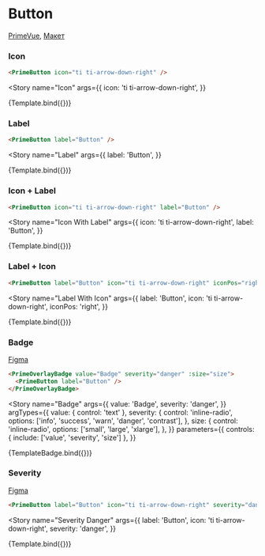 

<Meta title="Prime/Button" />

# Button

[PrimeVue](https://primevue.org/button), [Макет](<https://www.figma.com/design/4TYeki0MDLhfPGJstbIicf/UI-kit-PrimeFace-(DS)?node-id=480-4174&node-type=section&t=l2VZW0ubKEcDpw1W-0>)

### Icon

```html dark
<PrimeButton icon="ti ti-arrow-down-right" />
```

<Story
  name="Icon"
  args={{
    icon: 'ti ti-arrow-down-right',
  }}
>
  {Template.bind({})}
</Story>

### Label

```html dark
<PrimeButton label="Button" />
```

<Story
  name="Label"
  args={{
    label: 'Button',
  }}
>
  {Template.bind({})}
</Story>

### Icon + Label

```html dark
<PrimeButton icon="ti ti-arrow-down-right" label="Button" />
```

<Story
  name="Icon With Label"
  args={{
    icon: 'ti ti-arrow-down-right',
    label: 'Button',
  }}
>
  {Template.bind({})}
</Story>

### Label + Icon

```html dark
<PrimeButton label="Button" icon="ti ti-arrow-down-right" iconPos="right" />
```

<Story
  name="Label With Icon"
  args={{
    label: 'Button',
    icon: 'ti ti-arrow-down-right',
    iconPos: 'right',
  }}
>
  {Template.bind({})}
</Story>

### Badge

[Figma](<https://www.figma.com/design/4TYeki0MDLhfPGJstbIicf/UI-kit-PrimeFace-(DS)?node-id=489-4069&node-type=section&t=96Rf4vdhhmN5WlPT-0>)

```html dark
<PrimeOverlayBadge value="Badge" severity="danger" :size="size">
  <PrimeButton label="Button" />
</PrimeOverlayBadge>
```

<Story
  name="Badge"
  args={{
    value: 'Badge',
    severity: 'danger',
  }}
  argTypes={{
    value: { control: 'text' },
    severity: {
      control: 'inline-radio',
      options: ['info', 'success', 'warn', 'danger', 'contrast'],
    },
    size: {
      control: 'inline-radio',
      options: ['small', 'large', 'xlarge'],
    },
  }}
  parameters={{
    controls: { include: ['value', 'severity', 'size'] },
  }}
>
  {TemplateBadge.bind({})}
</Story>

### Severity

[Figma](<https://www.figma.com/design/4TYeki0MDLhfPGJstbIicf/UI-kit-PrimeFace-(DS)?node-id=489-4122&node-type=section&t=96Rf4vdhhmN5WlPT-0>)

```html dark
<PrimeButton label="Button" icon="ti ti-arrow-down-right" severity="danger" />
```

<Story
  name="Severity Danger"
  args={{
    label: 'Button',
    icon: 'ti ti-arrow-down-right',
    severity: 'danger',
  }}
>
  {Template.bind({})}
</Story>
